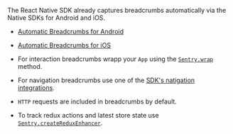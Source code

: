 The React Native SDK already captures breadcrumbs automatically via the Native SDKs for Android and iOS.

- [Automatic Breadcrumbs for Android](/platforms/android/enriching-events/breadcrumbs/#automatic-breadcrumbs)
- [Automatic Breadcrumbs for iOS](/platforms/apple/configuration/integrations/default/#sentryautobreadcrumbtrackingintegration)

- For interaction breadcrumbs wrapp your `App` using the [`Sentry.wrap`](/platforms/react-native/performance/instrumentation/automatic-instrumentation/#wrap-your-root-component) method.

- For navigation breadcrumbs use one of the [SDK's natigation integrations](/platforms/react-native/performance/instrumentation/automatic-instrumentation/#enable-routing-instrumentation).

- `HTTP` requests are included in breadcrumbs by default.

- To track redux actions and latest store state use [`Sentry.createReduxEnhancer`](platforms/javascript/guides/react/configuration/integrations/redux).
